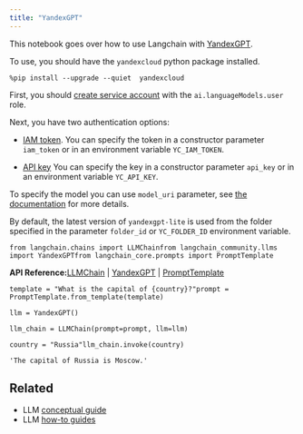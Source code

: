 ```yaml
---
title: "YandexGPT"
---
```


This notebook goes over how to use Langchain with [YandexGPT](https://cloud.yandex.com/en/services/yandexgpt).

To use, you should have the `yandexcloud` python package installed.

```
%pip install --upgrade --quiet  yandexcloud
```

First, you should [create service account](https://cloud.yandex.com/en/oss/iam/operations/sa/create) with the `ai.languageModels.user` role.

Next, you have two authentication options:

* [IAM token](https://cloud.yandex.com/en/oss/iam/operations/iam-token/create-for-sa). You can specify the token in a constructor parameter `iam_token` or in an environment variable `YC_IAM_TOKEN`.

* [API key](https://cloud.yandex.com/en/oss/iam/operations/api-key/create) You can specify the key in a constructor parameter `api_key` or in an environment variable `YC_API_KEY`.

To specify the model you can use `model_uri` parameter, see [the documentation](https://cloud.yandex.com/en/oss/yandexgpt/concepts/models#yandexgpt-generation) for more details.

By default, the latest version of `yandexgpt-lite` is used from the folder specified in the parameter `folder_id` or `YC_FOLDER_ID` environment variable.

```
from langchain.chains import LLMChainfrom langchain_community.llms import YandexGPTfrom langchain_core.prompts import PromptTemplate
```

**API Reference:**[LLMChain](https://python.langchain.com/api_reference/langchain/chains/langchain.chains.llm.LLMChain.html) | [YandexGPT](https://python.langchain.com/api_reference/community/llms/langchain_community.llms.yandex.YandexGPT.html) | [PromptTemplate](https://python.langchain.com/api_reference/core/prompts/langchain_core.prompts.prompt.PromptTemplate.html)

```
template = "What is the capital of {country}?"prompt = PromptTemplate.from_template(template)
```

```
llm = YandexGPT()
```

```
llm_chain = LLMChain(prompt=prompt, llm=llm)
```

```
country = "Russia"llm_chain.invoke(country)
```

```
'The capital of Russia is Moscow.'
```

## Related

* LLM [conceptual guide](/oss/concepts/text_llms)
* LLM [how-to guides](/oss/how_to/#llms)
